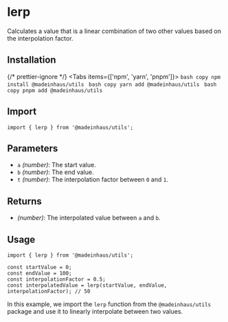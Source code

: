 # lerp

Calculates a value that is a linear combination of two other values based on the interpolation factor.

## Installation


{/* prettier-ignore */}
<Tabs items={['npm', 'yarn', 'pnpm']}>
    <Tab>
        ```bash copy
        npm install @madeinhaus/utils
        ```
    </Tab>
    <Tab>
        ```bash copy
        yarn add @madeinhaus/utils
        ```
    </Tab>
    <Tab>
        ```bash copy
        pnpm add @madeinhaus/utils
        ```
    </Tab>
</Tabs>

## Import

```tsx copy
import { lerp } from '@madeinhaus/utils';
```

## Parameters

- `a` _(number)_: The start value.
- `b` _(number)_: The end value.
- `t` _(number)_: The interpolation factor between `0` and `1`.

## Returns

- _(number)_: The interpolated value between `a` and `b`.

## Usage

```tsx copy showLineNumbers
import { lerp } from '@madeinhaus/utils';

const startValue = 0;
const endValue = 100;
const interpolationFactor = 0.5;
const interpolatedValue = lerp(startValue, endValue, interpolationFactor); // 50
```

In this example, we import the `lerp` function from the `@madeinhaus/utils` package and use it to linearly interpolate between two values.
